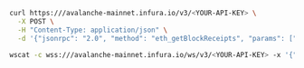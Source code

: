 
<Tabs>
  <TabItem value="curl">

```bash
curl https:///avalanche-mainnet.infura.io/v3/<YOUR-API-KEY> \
  -X POST \
  -H "Content-Type: application/json" \
  -d '{"jsonrpc": "2.0", "method": "eth_getBlockReceipts", "params": ["latest"], "id": 1}'
```

  </TabItem>
  <TabItem value="WSS">

```bash
wscat -c wss:///avalanche-mainnet.infura.io/ws/v3/<YOUR-API-KEY> -x '{"jsonrpc": "2.0", "method": "eth_getBlockReceipts", "params": ["latest"], "id": 1}'
```

  </TabItem>
</Tabs>